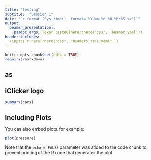 ```yaml
---
title: "testing"
subtitle:  "Session 1"
date: "`r format (Sys.time(), format='%Y-%m-%d %H:%M:%S %z')`"
output:
  beamer_presentation:
    pandoc_args: !expr paste0(here::here('css', 'beamer.yaml'))
header-includes: 
  \input{`r here::here("css", "headers_tikz.yaml")`}
---
```



\newcommand\iClick{
\vfill
\begin{tikzpicture}[remember picture,overlay]
\node[xshift=-2cm,yshift=1cm] at (current page.south east)
{\includegraphics[height=0.25in]{../slides/slide_images/iClicker_logo.png}};
\end{tikzpicture}
}

```r
knitr::opts_chunk$set(echo = TRUE)
require(rmarkdown)
```


## as
\iClick

## iClicker logo

```r
summary(cars)
```

\vfill
\begin{tikzpicture}[remember picture,overlay]
\node[xshift=-2cm,yshift=1cm] at (current page.south east)
{\includegraphics[height=0.25in]{../slides/slide_images/iClicker_logo.png}};
\end{tikzpicture}


## Including Plots

You can also embed plots, for example:

```r
plot(pressure)
```

Note that the `echo = FALSE` parameter was added to the code chunk to prevent printing of the R code that generated the plot.
